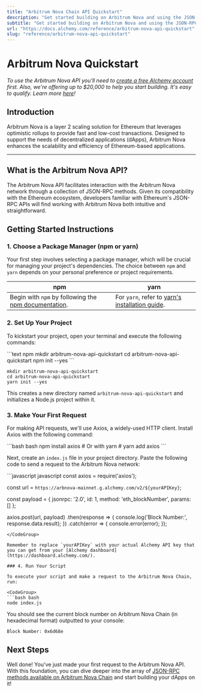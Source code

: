 ```yaml
---
title: "Arbitrum Nova Chain API Quickstart"
description: "Get started building on Arbitrum Nova and using the JSON-RPC API"
subtitle: "Get started building on Arbitrum Nova and using the JSON-RPC API"
url: "https://docs.alchemy.com/reference/arbitrum-nova-api-quickstart"
slug: "reference/arbitrum-nova-api-quickstart"
---
```


# Arbitrum Nova Quickstart

*To use the Arbitrum Nova API you'll need to [create a free Alchemy account](https://dashboard.alchemy.com/signup/?a=summer) first. Also, we're offering up to $20,000 to help you start building. It's easy to qualify. Learn more [here](https://www.alchemy.com/summer-of-chains-build-and-save)!*

## Introduction

Arbitrum Nova is a layer 2 scaling solution for Ethereum that leverages optimistic rollups to provide fast and low-cost transactions. Designed to support the needs of decentralized applications (dApps), Arbitrum Nova enhances the scalability and efficiency of Ethereum-based applications.

***

## What is the Arbitrum Nova API?

The Arbitrum Nova API facilitates interaction with the Arbitrum Nova network through a collection of JSON-RPC methods. Given its compatibility with the Ethereum ecosystem, developers familiar with Ethereum's JSON-RPC APIs will find working with Arbitrum Nova both intuitive and straightforward.

## Getting Started Instructions

### 1. Choose a Package Manager (npm or yarn)

Your first step involves selecting a package manager, which will be crucial for managing your project's dependencies. The choice between `npm` and `yarn` depends on your personal preference or project requirements.

| npm                                                                                                                       | yarn                                                                                                |
| ------------------------------------------------------------------------------------------------------------------------- | --------------------------------------------------------------------------------------------------- |
| Begin with `npm` by following the [npm documentation](https://docs.npmjs.com/downloading-and-installing-node-js-and-npm). | For `yarn`, refer to [yarn's installation guide](https://classic.yarnpkg.com/lang/en/docs/install). |

### 2. Set Up Your Project

To kickstart your project, open your terminal and execute the following commands:

<CodeGroup>
  ```text npm
  mkdir arbitrum-nova-api-quickstart
  cd arbitrum-nova-api-quickstart
  npm init --yes
  ```

  ```text yarn
  mkdir arbitrum-nova-api-quickstart
  cd arbitrum-nova-api-quickstart
  yarn init --yes
  ```
</CodeGroup>

This creates a new directory named `arbitrum-nova-api-quickstart` and initializes a Node.js project within it.

### 3. Make Your First Request

For making API requests, we'll use Axios, a widely-used HTTP client. Install Axios with the following command:

<CodeGroup>
  ```bash bash
  npm install axios
  # Or with yarn
  # yarn add axios
  ```
</CodeGroup>

Next, create an `index.js` file in your project directory. Paste the following code to send a request to the Arbitrum Nova network:

<CodeGroup>
  ```javascript javascript
  const axios = require('axios');

  const url = `https://arbnova-mainnet.g.alchemy.com/v2/${yourAPIKey}`;

  const payload = {
    jsonrpc: '2.0',
    id: 1,
    method: 'eth_blockNumber',
    params: []
  };

  axios.post(url, payload)
    .then(response => {
      console.log('Block Number:', response.data.result);
    })
    .catch(error => {
      console.error(error);
    });
  ```
</CodeGroup>

Remember to replace `yourAPIKey` with your actual Alchemy API key that you can get from your [Alchemy dashboard](https://dashboard.alchemy.com/).

### 4. Run Your Script

To execute your script and make a request to the Arbitrum Nova Chain, run:

<CodeGroup>
  ```bash bash
  node index.js
  ```
</CodeGroup>

You should see the current block number on Arbitrum Nova Chain (in hexadecimal format) outputted to your console:

```shell
Block Number: 0x6d68e
```

## Next Steps

Well done! You've just made your first request to the Arbitrum Nova API. With this foundation, you can dive deeper into the array of [JSON-RPC methods available on Arbitrum Nova Chain](/reference/arbitrum-nova-chain-api-endpoints) and start building your dApps on it!
